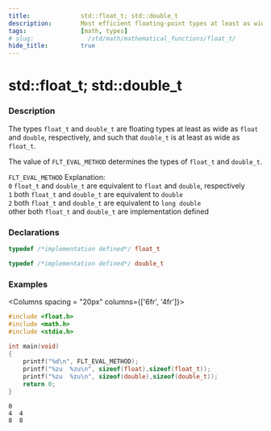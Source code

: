 ```yaml
---
title:              std::float_t; std::double_t
description:        Most efficient floating-point types at least as wide as float and double respectively
tags:               [math, types]
# slug:               /std/math/mathematical_functions/float_t/
hide_title:         true
---
```



# std::float_t; std::double_t

### Description

The types `float_t` and `double_t` are floating types at least as wide as `float` and `double`, 
respectively, and such that `double_t` is at least as wide as `float_t`. 

The value of `FLT_EVAL_METHOD` determines the types of `float_t` and `double_t`.

`FLT_EVAL_METHOD`	Explanation: <br/>
`0`	`float_t` and `double_t` are equivalent to `float` and `double`, respectively<br/>
`1`	both `float_t` and `double_t` are equivalent to `double`<br/>
`2`	both `float_t` and `double_t` are equivalent to `long double`<br/>
other	both `float_t` and `double_t` are implementation defined<br/>



### Declarations 
```cpp title="Since C99"
typedef /*implementation defined*/ float_t

typedef /*implementation defined*/ double_t
```



### Examples



<Columns spacing = "20px" columns={['6fr', '4fr']}>
<div>

```cpp
#include <float.h>
#include <math.h>
#include <stdio.h>
 
int main(void)
{
    printf("%d\n", FLT_EVAL_METHOD);
    printf("%zu  %zu\n", sizeof(float),sizeof(float_t));
    printf("%zu  %zu\n", sizeof(double),sizeof(double_t));
    return 0;
}

```

</div>

<div>

```plaintext title="Possible Result"
0
4  4
8  8
```

</div>
</Columns>
